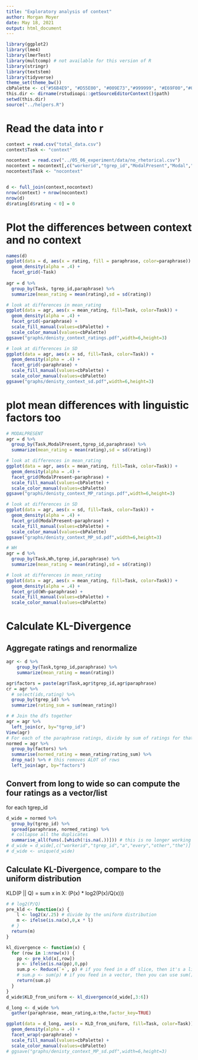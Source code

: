 ```yaml
---
title: "Exploratory analysis of context"
author: Morgan Moyer
date: May 18, 2021
output: html_document
---
```


```r
library(ggplot2)
library(lme4)
library(lmerTest)
library(multcomp) # not available for this version of R
library(stringr)
library(textstem)
library(tidyverse)
theme_set(theme_bw())
cbPalette <- c("#56B4E9", "#D55E00", "#009E73","#999999", "#E69F00","#009E73","#56B4E9", "#D55E00", "#009E73","#999999", "#E69F00","#009E73","#56B4E9", "#D55E00", "#009E73","#999999", "#E69F00","#009E73","#56B4E9", "#D55E00", "#009E73","#999999", "#E69F00","#009E73")
this.dir <- dirname(rstudioapi::getSourceEditorContext()$path)
setwd(this.dir)
source("../helpers.R")
```

# Read the data into r
```r
context = read.csv("total_data.csv") 
context$Task <- "context"

nocontext = read.csv("../05_06_experiment/data/no_rhetorical.csv")
nocontext = nocontext[,c("workerid","tgrep_id","ModalPresent","Modal","QuestionType","Question","Sentence","paraphrase","rating","Finite","Wh")]
nocontext$Task <- "nocontext"


d <- full_join(context,nocontext)
nrow(context) + nrow(nocontext)
nrow(d)
d$rating[d$rating < 0] = 0
```

# Plot the differences between context and no context
```r
names(d)
ggplot(data = d, aes(x = rating, fill = paraphrase, color=paraphrase)) +
  geom_density(alpha = .4) +
  facet_grid(~Task)
 
agr = d %>%
  group_by(Task, tgrep_id,paraphrase) %>%
  summarize(mean_rating = mean(rating),sd = sd(rating))

# look at differences in mean_rating
ggplot(data = agr, aes(x = mean_rating, fill=Task, color=Task)) +
  geom_density(alpha = .4) +
  facet_grid(~paraphrase) +
  scale_fill_manual(values=cbPalette) +
  scale_color_manual(values=cbPalette)
ggsave("graphs/denisty_context_ratings.pdf",width=6,height=3)

# look at differences in SD 
ggplot(data = agr, aes(x = sd, fill=Task, color=Task)) +
  geom_density(alpha = .4) +
  facet_grid(~paraphrase) +
  scale_fill_manual(values=cbPalette) +
  scale_color_manual(values=cbPalette)
ggsave("graphs/denisty_context_sd.pdf",width=6,height=3)
```


# plot mean differences with linguistic factors too
```r
# MODALPRESENT
agr = d %>%
  group_by(Task,ModalPresent,tgrep_id,paraphrase) %>%
  summarize(mean_rating = mean(rating),sd = sd(rating))

# look at differences in mean_rating
ggplot(data = agr, aes(x = mean_rating, fill=Task, color=Task)) +
  geom_density(alpha = .4) +
  facet_grid(ModalPresent~paraphrase) +
  scale_fill_manual(values=cbPalette) +
  scale_color_manual(values=cbPalette)
ggsave("graphs/denisty_context_MP_ratings.pdf",width=6,height=3)

# look at differences in SD 
ggplot(data = agr, aes(x = sd, fill=Task, color=Task)) +
  geom_density(alpha = .4) +
  facet_grid(ModalPresent~paraphrase) +
  scale_fill_manual(values=cbPalette) +
  scale_color_manual(values=cbPalette)
ggsave("graphs/denisty_context_MP_sd.pdf",width=6,height=3)

# WH
agr = d %>%
  group_by(Task,Wh,tgrep_id,paraphrase) %>%
  summarize(mean_rating = mean(rating),sd = sd(rating))

# look at differences in mean_rating
ggplot(data = agr, aes(x = mean_rating, fill=Task, color=Task)) +
  geom_density(alpha = .4) +
  facet_grid(Wh~paraphrase) +
  scale_fill_manual(values=cbPalette) +
  scale_color_manual(values=cbPalette)
```

# Calculate KL-Divergence

## Aggregate ratings and renormalize
```r
agr <- d %>%
    group_by(Task,tgrep_id,paraphrase) %>%
    summarize(mean_rating = mean(rating))

agr$factors = paste(agr$Task,agr$tgrep_id,agr$paraphrase)
cr = agr %>%
  # select(ids,rating) %>%
  group_by(tgrep_id) %>%
  summarize(rating_sum = sum(mean_rating))

# # Join the dfs together
agr = agr %>%
  left_join(cr, by="tgrep_id")
View(agr)
# For each of the paraphrase ratings, divide by sum of ratings for that item
normed = agr %>%
  group_by(factors) %>%
  summarise(normed_rating = mean_rating/rating_sum) %>%
  drop_na() %>% # this removes ALOT of rows
  left_join(agr, by="factors")

```

## Convert from long to wide so can compute the four ratings as a vector/list 
for each tgrep_id
```r
d_wide = normed %>% 
  group_by(tgrep_id) %>%
  spread(paraphrase, normed_rating) %>%
  # collapse all the duplicates
  summarise_all(funs(.[which(!is.na(.))])) # this is no longer working :/
# d_wide = d_wide[,c("workerid","tgrep_id","a","every","other","the")]
# d_wide <- unique(d_wide)
```


## Calculate KL-Divergence, compare to the uniform distribution
KLD(P || Q) = sum x in X: (P(x) * log2(P(x)/Q(x)))
```r
# # log2(P/Q)
pre_kld <- function(x) {
    l <- log2(x/.25) # divide by the uniform distribution
    m <- ifelse(is.na(x),0,x * l)
  # }
  return(m)
}

kl_divergence <- function(x) {
  for (row in 1:nrow(x)) {
    pp <- pre_kld(x[,row])
    p <- ifelse(is.na(pp),0,pp)
    sum.p <- Reduce(`+`, p) # if you feed in a df slice, then it's a list
    # sum.p <- sum(p) # if you feed in a vector, then you can use sum()
    return(sum.p)
  }
}
d_wide$KLD_from_uniform <- kl_divergence(d_wide[,3:6])
```


```r


d_long <- d_wide %>%
  gather(paraphrase, mean_rating,a:the,factor_key=TRUE)

ggplot(data = d_long, aes(x = KLD_from_uniform, fill=Task, color=Task)) +
  geom_density(alpha = .4) +
  facet_wrap(~paraphrase) +
  scale_fill_manual(values=cbPalette) +
  scale_color_manual(values=cbPalette)
# ggsave("graphs/denisty_context_MP_sd.pdf",width=6,height=3)

```
